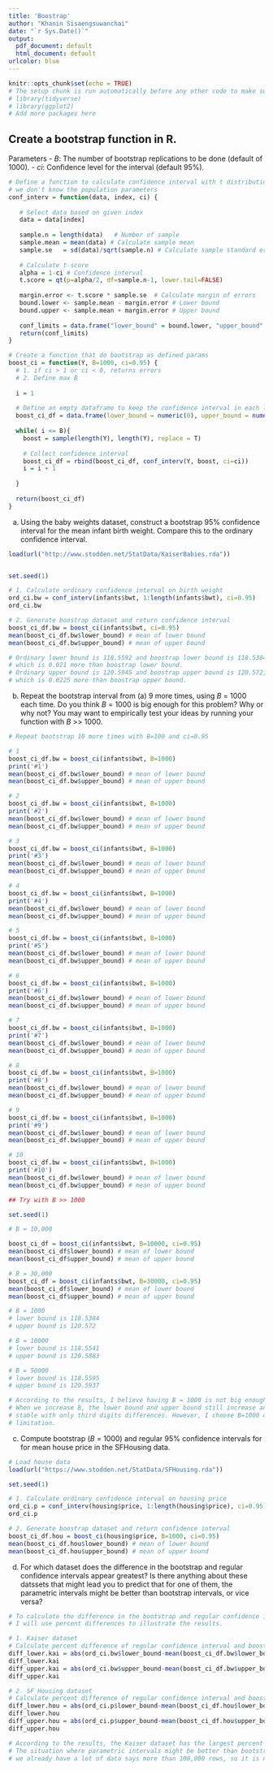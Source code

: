 ```yaml
---
title: 'Boostrap'
author: "Khanin Sisaengsuwanchai"
date: "`r Sys.Date()`"
output:
  pdf_document: default
  html_document: default
urlcolor: blue
---
```


```r
knitr::opts_chunk$set(echo = TRUE)
# The setup chunk is run automatically before any other code to make sure package requirements are satisfied
# library(tidyverse)
# library(ggplot2)
# Add more packages here
```

## Create a bootstrap function in R.

Parameters
- *B*:  The number of bootstrap replications to be done (default of 1000).
- *ci*: Confidence level for the interval (default 95%).


```r

# Define a function to calculate confidence interval with t distribution because 
# we don't know the population parameters
conf_interv = function(data, index, ci) {
  
   # Select data based on given index
   data = data[index]
  
   sample.n = length(data)   # Number of sample
   sample.mean = mean(data) # Calculate sample mean
   sample.se   = sd(data)/sqrt(sample.n) # Calculate sample standard errors
   
   # Calculate t-score
   alpha = 1-ci # Confidence interval
   t.score = qt(p=alpha/2, df=sample.n-1, lower.tail=FALSE)
   
   margin.error <- t.score * sample.se  # Calculate margin of errors
   bound.lower <- sample.mean - margin.error # Lower bound
   bound.upper <- sample.mean + margin.error # Upper bound
   
   conf_limits = data.frame("lower_bound" = bound.lower, "upper_bound" = bound.upper)
   return(conf_limits)
}

# Create a function that do bootstrap as defined params
boost_ci = function(Y, B=1000, ci=0.95) {
  # 1. if ci > 1 or ci < 0, returns errors
  # 2. Define max B
  
  i = 1
  
  # Define an empty dataframe to keep the confidence interval in each loop
  boost_ci_df = data.frame(lower_bound = numeric(0), upper_bound = numeric(0))
  
  while( i <= B){
    boost = sample(length(Y), length(Y), replace = T)
    
    # Collect confidence interval 
    boost_ci_df = rbind(boost_ci_df, conf_interv(Y, boost, ci=ci))
    i = i + 1
  
  }
  
  return(boost_ci_df)
}

```


(a) Using the baby weights dataset, construct a bootstrap 95% confidence interval for the mean infant birth weight. Compare this to the ordinary confidence interval.

```r
load(url("http://www.stodden.net/StatData/KaiserBabies.rda"))


set.seed(1)

# 1. Calculate ordinary confidence interval on birth weight
ord_ci.bw = conf_interv(infants$bwt, 1:length(infants$bwt), ci=0.95)
ord_ci.bw

# 2. Generate boostrap dataset and return confidence interval
boost_ci_df.bw = boost_ci(infants$bwt, ci=0.95)
mean(boost_ci_df.bw$lower_bound) # mean of lower bound
mean(boost_ci_df.bw$upper_bound) # mean of upper bound

# Ordinary lower bound is 118.5592 and boostrap lower bound is 118.5384, 
# which is 0.021 more than boostrap lower bound.
# Ordinary upper bound is 120.5945 and boostrap upper bound is 120.572,
# which is 0.0225 more than boostrap upper bound.
```

(b) Repeat the bootstrap interval from (a) 9 more times, using *B* = 1000 each time. Do you think *B* = 1000 is big enough for this problem? Why or why not? You may want to empirically test your ideas by running your function with *B* >> 1000.

```r
# Repeat bootstrap 10 more times with B=100 and ci=0.95

# 1
boost_ci_df.bw = boost_ci(infants$bwt, B=1000)
print('#1')
mean(boost_ci_df.bw$lower_bound) # mean of lower bound
mean(boost_ci_df.bw$upper_bound) # mean of upper bound

# 2
boost_ci_df.bw = boost_ci(infants$bwt, B=1000)
print('#2')
mean(boost_ci_df.bw$lower_bound) # mean of lower bound
mean(boost_ci_df.bw$upper_bound) # mean of upper bound

# 3
boost_ci_df.bw = boost_ci(infants$bwt, B=1000)
print('#3')
mean(boost_ci_df.bw$lower_bound) # mean of lower bound
mean(boost_ci_df.bw$upper_bound) # mean of upper bound

# 4
boost_ci_df.bw = boost_ci(infants$bwt, B=1000)
print('#4')
mean(boost_ci_df.bw$lower_bound) # mean of lower bound
mean(boost_ci_df.bw$upper_bound) # mean of upper bound

# 5
boost_ci_df.bw = boost_ci(infants$bwt, B=1000)
print('#5')
mean(boost_ci_df.bw$lower_bound) # mean of lower bound
mean(boost_ci_df.bw$upper_bound) # mean of upper bound

# 6
boost_ci_df.bw = boost_ci(infants$bwt, B=1000)
print('#6')
mean(boost_ci_df.bw$lower_bound) # mean of lower bound
mean(boost_ci_df.bw$upper_bound) # mean of upper bound

# 7
boost_ci_df.bw = boost_ci(infants$bwt, B=1000)
print('#7')
mean(boost_ci_df.bw$lower_bound) # mean of lower bound
mean(boost_ci_df.bw$upper_bound) # mean of upper bound

# 8
boost_ci_df.bw = boost_ci(infants$bwt, B=1000)
print('#8')
mean(boost_ci_df.bw$lower_bound) # mean of lower bound
mean(boost_ci_df.bw$upper_bound) # mean of upper bound

# 9
boost_ci_df.bw = boost_ci(infants$bwt, B=1000)
print('#9')
mean(boost_ci_df.bw$lower_bound) # mean of lower bound
mean(boost_ci_df.bw$upper_bound) # mean of upper bound

# 10
boost_ci_df.bw = boost_ci(infants$bwt, B=1000)
print('#10')
mean(boost_ci_df.bw$lower_bound) # mean of lower bound
mean(boost_ci_df.bw$upper_bound) # mean of upper bound


```

```r
## Try with B >> 1000

set.seed(1)

# B = 10,000

boost_ci_df = boost_ci(infants$bwt, B=10000, ci=0.95)
mean(boost_ci_df$lower_bound) # mean of lower bound
mean(boost_ci_df$upper_bound) # mean of upper bound

# B = 30,000
boost_ci_df = boost_ci(infants$bwt, B=30000, ci=0.95)
mean(boost_ci_df$lower_bound) # mean of lower bound
mean(boost_ci_df$upper_bound) # mean of upper bound

# B = 1000
# lower bound is 118.5384
# upper bound is 120.572

# B = 10000
# lower bound is 118.5541
# upper bound is 120.5883

# B = 50000
# lower bound is 118.5595
# upper bound is 120.5937

# According to the results, I believe having B = 1000 is not big enough because
# When we increase B, the lower bound and upper bound still increase and they become 
# stable with only third digits differences. However, I choose B=1000 due to computationally 
# limitation.
```

(c) Compute bootstrap (*B* = 1000) and regular 95% confidence intervals for for mean house price in the SFHousing data.

```r
# Load house data
load(url("https://www.stodden.net/StatData/SFHousing.rda"))

set.seed(1)

# 1. Calculate ordinary confidence interval on housing price
ord_ci.p = conf_interv(housing$price, 1:length(housing$price), ci=0.95)
ord_ci.p

# 2. Generate boostrap dataset and return confidence interval
boost_ci_df.hou = boost_ci(housing$price, B=1000, ci=0.95)
mean(boost_ci_df.hou$lower_bound) # mean of lower bound
mean(boost_ci_df.hou$upper_bound) # mean of upper bound

```

(d) For which dataset does the difference in the bootstrap and regular confidence intervals appear greatest? Is there anything about these datssets that might lead you to predict that for one of them, the parametric intervals might be better than bootstrap intervals, or vice versa?

```r
# To calculate the difference in the bootstrap and regular confidence intervals, 
# I will use percent differences to illustrate the results.

# 1. Kaiser dataset
# Calculate percent difference of regular confidence interval and boostrap
diff_lower.kai = abs(ord_ci.bw$lower_bound-mean(boost_ci_df.bw$lower_bound))*100/ord_ci.bw$lower_bound	
diff_lower.kai
diff_upper.kai = abs(ord_ci.bw$upper_bound-mean(boost_ci_df.bw$upper_bound))*100/ord_ci.bw$upper_bound	
diff_upper.kai

# 2. SF Housing dataset
# Calculate percent difference of regular confidence interval and boostrap
diff_lower.hou = abs(ord_ci.p$lower_bound-mean(boost_ci_df.hou$lower_bound))*100/ord_ci.p$lower_bound	
diff_lower.hou
diff_upper.hou = abs(ord_ci.p$upper_bound-mean(boost_ci_df.hou$upper_bound))*100/ord_ci.p$upper_bound	
diff_upper.hou

# According to the results, the Kaiser dataset has the largest percent differences compared to SFhousing.
# The situation where parametric intervals might be better than bootstrap intervals is when 
# we already have a lot of data says more than 100,000 rows, so it is no need to boostrap.
```




